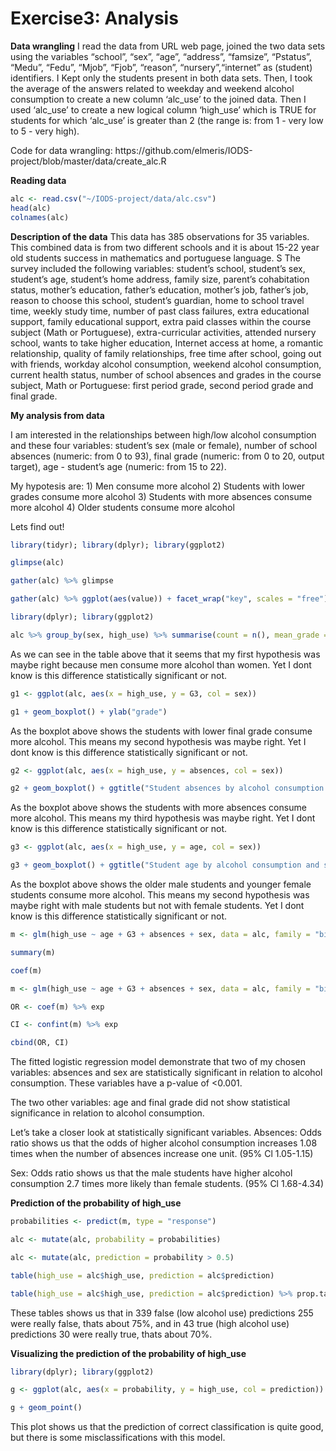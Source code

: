 # Exercise3: Analysis

**Data wrangling**
I read the data from URL web page, joined the two data sets using the variables "school", "sex", "age", "address", "famsize", "Pstatus", "Medu", "Fedu", "Mjob", "Fjob", "reason", "nursery","internet" as (student) identifiers. I Kept only the students present in both data sets. Then, I took the average of the answers related to weekday and weekend alcohol consumption to create a new column 'alc_use' to the joined data. Then I used 'alc_use' to create a new logical column 'high_use' which is TRUE for students for which 'alc_use' is greater than 2 (the range is: from 1 - very low to 5 - very high).

Code for data wrangling: 
https://github.com/elmeris/IODS-project/blob/master/data/create_alc.R

**Reading data**
```r
alc <- read.csv("~/IODS-project/data/alc.csv")
head(alc)
colnames(alc)
```
**Description of the data**
This data has 385 observations for 35 variables.
This combined data is from two different schools and it is about 15-22 year old students success in mathematics and portuguese language. S
The survey included the following variables:
student's school, student's sex, student's age, student's home address, family size, parent's cohabitation status, mother's education, father's education, mother's job, father's job, reason to choose this school, student's guardian, home to school travel time, weekly study time, number of past class failures, extra educational support, family educational support, extra paid classes within the course subject (Math or Portuguese), extra-curricular activities, attended nursery school, wants to take higher education, Internet access at home, a romantic relationship, quality of family relationships, free time after school, going out with friends, workday alcohol consumption, weekend alcohol consumption, current health status, number of school absences and grades in the course subject, Math or Portuguese: first period grade,  second period grade and final grade.

**My analysis from data**

I am interested in the relationships between high/low alcohol consumption and these four variables: 
student's sex (male or female), 
number of school absences (numeric: from 0 to 93),
final grade (numeric: from 0 to 20, output target),
age - student's age (numeric: from 15 to 22).

My hypotesis are:
1) Men consume more alcohol 
2) Students with lower grades consume more alcohol
3) Students with more absences consume more alcohol
4) Older students consume more alcohol 

Lets find out!

```r
library(tidyr); library(dplyr); library(ggplot2)
```

```r
glimpse(alc) 
```

```r
gather(alc) %>% glimpse
```

```r
gather(alc) %>% ggplot(aes(value)) + facet_wrap("key", scales = "free") + geom_bar()
```

```r
library(dplyr); library(ggplot2)
```


```r
alc %>% group_by(sex, high_use) %>% summarise(count = n(), mean_grade = mean(G3))
```
As we can see in the table above that it seems that my first hypothesis was maybe right because men consume more alcohol than women. Yet I dont know is this difference statistically significant or not.

```r
g1 <- ggplot(alc, aes(x = high_use, y = G3, col = sex))
```

```r
g1 + geom_boxplot() + ylab("grade")
```
As the boxplot above shows the students with lower final grade consume more alcohol. This means my second hypothesis was maybe right. Yet I dont know is this difference statistically significant or not.

```r
g2 <- ggplot(alc, aes(x = high_use, y = absences, col = sex))
```


```r
g2 + geom_boxplot() + ggtitle("Student absences by alcohol consumption and sex")
```
As the boxplot above shows the students with more absences consume more alcohol. This means my third hypothesis was maybe right. Yet I dont know is this difference statistically significant or not.

```r
g3 <- ggplot(alc, aes(x = high_use, y = age, col = sex))
```

```r
g3 + geom_boxplot() + ggtitle("Student age by alcohol consumption and sex")
```
As the boxplot above shows the older male students and younger female students consume more alcohol. This means my second hypothesis was maybe right with male students but not with female students. Yet I dont know is this difference statistically significant or not.

```r
m <- glm(high_use ~ age + G3 + absences + sex, data = alc, family = "binomial")
```

```r
summary(m)
```

```r
coef(m)
```

```r
m <- glm(high_use ~ age + G3 + absences + sex, data = alc, family = "binomial")
```

```r
OR <- coef(m) %>% exp
```

```r
CI <- confint(m) %>% exp
```

```r
cbind(OR, CI)
```
The fitted logistic regression model demonstrate that two of my chosen variables: absences and sex are statistically significant in relation to alcohol consumption. These variables have a p-value of <0.001. 

The two other variables: age and final grade did not show statistical significance in relation to alcohol consumption.

Let's take a closer look at statistically significant variables.
Absences: 
Odds ratio shows us that the odds of higher alcohol consumption increases 1.08 times when the number of absences increase one unit. 
(95% Cl 1.05-1.15)

Sex: Odds ratio shows us that the male students have higher alcohol consumption 2.7 times more likely than female students.
(95% Cl 1.68-4.34)


**Prediction of the probability of high_use**

```r
probabilities <- predict(m, type = "response")
```

```r
alc <- mutate(alc, probability = probabilities)
```

```r
alc <- mutate(alc, prediction = probability > 0.5)
```

```r
table(high_use = alc$high_use, prediction = alc$prediction)
```

```r
table(high_use = alc$high_use, prediction = alc$prediction) %>% prop.table %>% addmargins
```
These tables shows us that in 339 false (low alcohol use) predictions 255 were really false, thats about 75%, and in 43 true (high alcohol use) predictions 30 were really true, thats about 70%.

**Visualizing the prediction of the probability of high_use**
```r
library(dplyr); library(ggplot2)
```

```r
g <- ggplot(alc, aes(x = probability, y = high_use, col = prediction))
```

```r
g + geom_point()
```
This plot shows us that the prediction of correct classification is quite good, but there is some misclassifications with this model.

